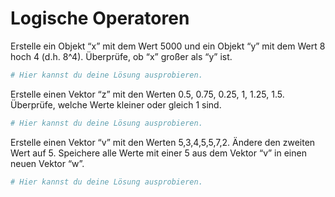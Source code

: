 
# Logische Operatoren 


Erstelle ein Objekt "x" mit dem Wert 5000 und ein Objekt "y" mit dem Wert 8 hoch 4 (d.h. 8^4). Überprüfe, ob "x" großer als "y" ist. 

```r
# Hier kannst du deine Lösung ausprobieren.


```



Erstelle einen Vektor "z" mit den Werten 0.5, 0.75, 0.25, 1, 1.25, 1.5. Überprüfe, welche Werte kleiner oder gleich 1 sind. 

```r
# Hier kannst du deine Lösung ausprobieren.


```



Erstelle einen Vektor "v" mit den Werten 5,3,4,5,5,7,2. Ändere den zweiten Wert auf 5. Speichere alle Werte mit einer 5 aus dem Vektor "v" in einen neuen Vektor "w".

```r
# Hier kannst du deine Lösung ausprobieren.


```

